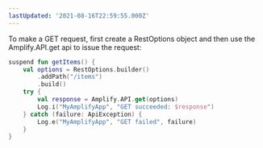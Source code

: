 ```yaml
---
lastUpdated: '2021-08-16T22:59:55.000Z'
---
```

To make a GET request, first create a RestOptions object and then use the Amplify.API.get api to issue the request:

```kotlin
suspend fun getItems() {
    val options = RestOptions.builder()
        .addPath("/items")
        .build()
    try {
        val response = Amplify.API.get(options)
        Log.i("MyAmplifyApp", "GET succeeded: $response")
    } catch (failure: ApiException) {
        Log.e("MyAmplifyApp", "GET failed", failure)
    }
}
```

